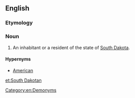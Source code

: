 ==English==

===Etymology===
{{suffix|South Dakota|an|lang=en}}

===Noun===
{{en-noun|head=[[South]] [[Dakotan]]}}

# An inhabitant or a resident of the state of [[South Dakota]].

====Hypernyms====
*[[American]]

[[Category:en:Demonyms]]

[[et:South Dakotan]]
